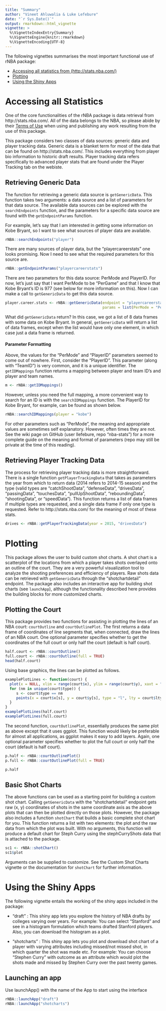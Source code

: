 ```yaml
---
title: "Summary"
author: "Vineet Ahluwalia & Luke Lefebure"
date: "`r Sys.Date()`"
output: rmarkdown::html_vignette
vignette: >
  %\VignetteIndexEntry{Summary}
  %\VignetteEngine{knitr::rmarkdown}
  %\VignetteEncoding{UTF-8}
---
```


The following vignettes summarises the most important functional use of rNBA package:

- [Accessing all statistics from (http://stats.nba.com/)](#Accessing all Statistics) 
- [Plotting](#Plotting)
- [Using the Shiny Apps](#Using the Shiny Apps) 

<a id="Accessing all Statistics"></a>

# Accessing all Statistics

One of the core functionalities of the rNBA package is data retrieval from http://stats.nba.com/. All of the data belongs to the NBA, so please abide by their [Terms of Use](http://www.nba.com/news/termsofuse.html) when using and publishing any work resulting from the use of this package.

This package considers two classes of data sources: generic data and player tracking data. Generic data is a blanket term for most of the data that can be found on http://stats.nba.com/. This includes everything from player bio information to historic draft results. Player tracking data refers specifically to advanced player stats that are found under the Player Tracking tab on the webiste.

## Retrieving Generic Data

The function for retrieving a generic data source is `getGenericData`. This function takes two arguments: a data source and a list of parameters for that data source. The available data sources can be explored with the `searchEndpoints` function, and the parameters for a specific data source are found with the `getEndpointParams` function.

For example, let's say that I am interested in getting some information on Kobe Bryant, so I want to see what sources of player data are available.

```r
rNBA::searchEndpoints("player")
```

There are many sources of player data, but the "playercareerstats" one looks promising. Now I need to see what the required parameters for this source are.

```r
rNBA::getEndpointParams("playercareerstats")
```

There are two parameters for this data source: PerMode and PlayerID. For now, let's just say that I want PerMode to be "PerGame" and that I know that Kobe Bryant's ID is 977 (see below for more information on this). Now I can make a call to `getGenericData` to get this data source.

```r
player.career.stats <- rNBA::getGenericData(endpoint = "playercareerstats", 
                                            params = list(PerMode = "PerGame", PlayerID = 977))
```

What did `getGenericData` return? In this case, we got a list of 8 data frames with some data on Kobe Bryant. In general, `getGenericData` will return a list of data frames, except when the list would have only one element, in which case just a data frame is returned.

#### Parameter Formatting

Above, the values for the "PerMode" and "PlayerID" parameters seemed to come out of nowhere. First, consider the "PlayerID". This parameter (along with "TeamID") is very common, and it is a unique identifier. The `getIDMappings` function returns a mapping between player and team ID's and player and team names.

```r
m <- rNBA::getIDMappings()
```

However, unless you need the full mapping, a more convenient way to search for an ID is with the `searchIDMappings` function. The PlayerID for Kobe Bryant, for example, can be found as shown below.

```r
rNBA::searchIDMappings(player = "kobe")
```

For other parameters such as "PerMode", the meaning and appropriate values are sometimes self explanatory. However, often times they are not. See the wiki page on GitHub (user llefebure, repo "nba-stats") for a more complete guide on the meaning and format of parameters (repo may still be private at the time of this reading).

## Retrieving Player Tracking Data

The process for retrieving player tracking data is more straightforward. There is a single function `getPlayerTrackingData` that takes as parameters the year from which to return data (2014 refers to 2014-15 season) and the type (valid types are "catchShootData", "defenseData", "drivesData", "passingData", "touchesData", "pullUpShootData", "reboundingData", "shootingData", or "speedData"). This function returns a list of data frames if multiple types are requested, and a single data frame if only one type is requested. Refer to http://stats.nba.com/ for the meaning of most of these stats.

```r
drives <- rNBA::getPlayerTrackingData(year = 2015, "drivesData")
```


<a id="Plotting"></a>


# Plotting

This package allows the user to build custom shot charts. A shot chart is a scatterplot of the locations from which a player takes shots overlayed onto an outline of the court. They are a very powerful visualization tool to analyze the shooting preferences and efficiency of players. Raw shots data can be retrieved with `getGenericData` through the "shotchartdetail" endpoint. The package also includes an interactive app for building shot charts (see `launchApp`), although the functionality described here provides the building blocks for more customized charts.

## Plotting the Court

This package provides two functions for assisting in plotting the lines of an NBA court: `courtOutline` and `courtOutlinePlot`. The first returns a data frame of coordinates of line segments that, when connected, draw the lines of an NBA court. One optional parameter specifies whether to get the coordinates of the full court or only half the court (default is half court).

```r
half.court <- rNBA::courtOutline()
full.court <- rNBA::courtOutline(full = TRUE)
head(half.court)
```

Using base graphics, the lines can be plotted as follows. 

```r
examplePlotLines <- function(court) {
  plot(x = NULL, xlim = range(court$x), ylim = range(court$y), xaxt = "n", yaxt = "n", ann = FALSE)
  for (nm in unique(court$type)) {
     s <- court$type == nm
     points(x = court$x[s], y = court$y[s], type = "l", lty = court$ltype[s])
  } 
}
examplePlotLines(half.court)
examplePlotLines(full.court)
```

The second function, `courtOutlinePlot`, essentially produces the same plot as above except that it uses ggplot. This function would likely be preferable for almost all applications, as ggplot makes it easy to add layers. Again, one optional parameter specifies whether to plot the full court or only half the court (default is half court).

```r
p.half <- rNBA::courtOutlinePlot()
p.full <- rNBA::courtOutlinePlot(full = TRUE)
```

```r
p.half
```

## Basic Shot Charts

The above functions can be used as a starting point for building a custom shot chart. Calling `getGenericData` with the "shotchartdetail" endpoint gets raw (x, y) coordinates of shots in the same coordinate axis as the above plots that can then be plotted directly on those plots. However, the package also includes a function `shotChart` that builds a basic complete shot chart for you. This function returns a list with two elements: the plot and the raw data from which the plot was built. With no arguments, this function will produce a default chart for Steph Curry using the stephCurryShots data that is attached to the package.

```r
sc1 <- rNBA::shotChart()
sc1$plot
```

Arguments can be supplied to customize. See the Custom Shot Charts vignette or the documentation for
`shotChart` for further information.

<a id="Using the Shiny Apps"></a>

# Using the Shiny Apps

The following vignette entails the working of the shiny apps included in the package:

* "draft" : This shiny app lets you explore the history of NBA drafts by colleges varying over years. For example: You can
select "Stanford" and see in a histogram formulation which teams drafted Stanford players. Also, you can download the histogram as a plot.

* "shotcharts" : This shiny app lets you plot and download shot chart of a player with varying attributes including
missed/not missed shot, in which quarter the shot was made etc. For example: You can choose "Stephen Curry" with outcome as an attribute which would plot the shots made and missed by Stephen Curry over the past twenty games.

## Launching an app

Use launchApp() with the name of the App to start using the interface

```r
rNBA::launchApp("draft")
rNBA::launchApp("shotcharts")
```

